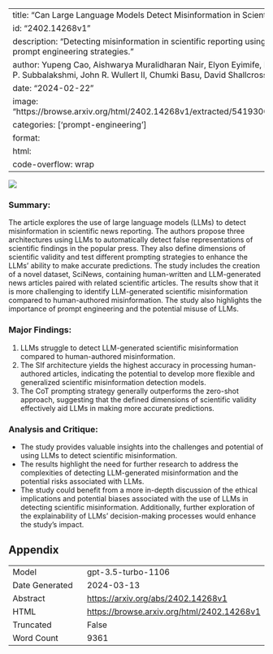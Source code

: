 
---
title: "Can Large Language Models Detect Misinformation in Scientific News Reporting?"
id: "2402.14268v1"
description: "Detecting misinformation in scientific reporting using large language models and prompt engineering strategies."
author: Yupeng Cao, Aishwarya Muralidharan Nair, Elyon Eyimife, Nastaran Jamalipour Soofi, K. P. Subbalakshmi, John R. Wullert II, Chumki Basu, David Shallcross
date: "2024-02-22"
image: "https://browse.arxiv.org/html/2402.14268v1/extracted/5419300/image/dataset_pipeline.png"
categories: ['prompt-engineering']
format:
  html:
    code-overflow: wrap
---

![](https://browse.arxiv.org/html/2402.14268v1/extracted/5419300/image/dataset_pipeline.png)

### Summary:
The article explores the use of large language models (LLMs) to detect misinformation in scientific news reporting. The authors propose three architectures using LLMs to automatically detect false representations of scientific findings in the popular press. They also define dimensions of scientific validity and test different prompting strategies to enhance the LLMs' ability to make accurate predictions. The study includes the creation of a novel dataset, SciNews, containing human-written and LLM-generated news articles paired with related scientific articles. The results show that it is more challenging to identify LLM-generated scientific misinformation compared to human-authored misinformation. The study also highlights the importance of prompt engineering and the potential misuse of LLMs.

### Major Findings:
1. LLMs struggle to detect LLM-generated scientific misinformation compared to human-authored misinformation.
2. The SIf architecture yields the highest accuracy in processing human-authored articles, indicating the potential to develop more flexible and generalized scientific misinformation detection models.
3. The CoT prompting strategy generally outperforms the zero-shot approach, suggesting that the defined dimensions of scientific validity effectively aid LLMs in making more accurate predictions.

### Analysis and Critique:
- The study provides valuable insights into the challenges and potential of using LLMs to detect scientific misinformation.
- The results highlight the need for further research to address the complexities of detecting LLM-generated misinformation and the potential risks associated with LLMs.
- The study could benefit from a more in-depth discussion of the ethical implications and potential biases associated with the use of LLMs in detecting scientific misinformation. Additionally, further exploration of the explainability of LLMs' decision-making processes would enhance the study's impact.

## Appendix

|          |          |
|----------|----------|
| Model     | gpt-3.5-turbo-1106       |
| Date Generated     | 2024-03-13       |
| Abstract | [https://arxiv.org/abs/2402.14268v1](https://arxiv.org/abs/2402.14268v1)        |
| HTML     | [https://browse.arxiv.org/html/2402.14268v1](https://browse.arxiv.org/html/2402.14268v1)       |
| Truncated       | False       |
| Word Count       | 9361       |